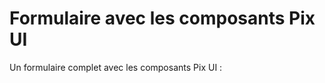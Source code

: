 
<Meta
  title='Form/Example'
/>

# Formulaire avec les composants Pix UI

Un formulaire complet avec les composants Pix UI :

<Canvas>
  <Story name="Form" story={stories.form} height={700} />
</Canvas>
